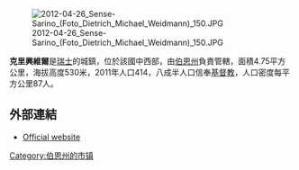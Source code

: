 [[Image:2012-04-26_Sense-Sarino_(Foto_Dietrich_Michael_Weidmann)_150.JPG|right]]

'''克里興維爾'''是[[瑞士|瑞士]]的城鎮，位於該國中西部，由[[伯恩州|伯恩州]]負責管轄，面積4.75平方公里，海拔高度530米，2011年人口414，八成半人口信奉[[基督教|基督教]]，人口密度每平方公里87人。

==外部連結==
*[http://www.kriechenwil.ch Official website]{{Wayback|url=http://www.kriechenwil.ch/ |date=20060526042951 }}

{{Switzerland-geo-stub}}
[[Category:伯恩州的市镇|Category:伯恩州的市镇]]
